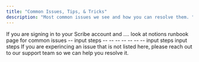 ```yaml
---
title: "Common Issues, Tips, & Tricks"
description: "Most common issues we see and how you can resolve them. "
---
```


<Accordion title="One-Time Accessibility Issues" icon="flag-pennant">
  <Steps>
    <Step title="New Step">
      If you are signing in to your Scribe account and ....
    </Step>
    <Step title="New Step">
      look at notions runbook page for common issues
    </Step>
    <Step title="New Step">
      -- input steps 
    </Step>
  </Steps>
</Accordion>

<Accordion title="another common issue" icon="flag-pennant" iconType="regular">
  <Steps>
    <Step title="New Step">
      --
    </Step>
    <Step title="New Step">
      --
    </Step>
  </Steps>
</Accordion>

<Accordion title="another common issue" icon="flag-pennant">
  <Steps>
    <Step title="New Step">
      --
    </Step>
    <Step title="New Step">
      --
    </Step>
  </Steps>
</Accordion>

<Accordion title="New Accordion" icon="flag-pennant">
  <Steps>
    <Step title="New Step">
      --
    </Step>
    <Step title="New Step">
      --
    </Step>
    <Step title="New Step">
      --
    </Step>
  </Steps>
</Accordion>

<Accordion title="New Accordion" icon="flag-pennant">
  <Steps>
    <Step title="New Step">
      input steps 
    </Step>
    <Step title="New Step">
      input steps
    </Step>
  </Steps>
</Accordion>

<Tip>
  If you are experincing an issue that is not listed here, please reach out to our support team so we can help you resolve it. 
</Tip>